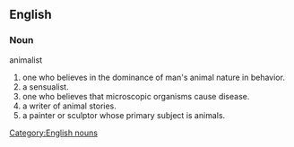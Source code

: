 ==English==

===Noun===
animalist

# one who believes in the dominance of man's animal nature in behavior.
# a sensualist.
# one who believes that microscopic organisms cause disease.
# a writer of animal stories.
# a painter or sculptor whose primary subject is animals.

[[Category:English nouns]]